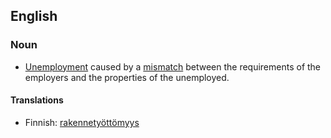 {{wikipedia}}
==English==

===Noun===
{{en-noun|sg=[[structural]] [[unemployment]]|-}}

* [[unemployment|Unemployment]] caused by a [[mismatch]] between the requirements of the employers and the properties of the unemployed.

====Translations====
{{top}}
*Finnish: [[rakennetyöttömyys]]
{{bottom}}
